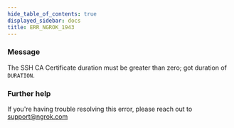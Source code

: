 ```yaml
---
hide_table_of_contents: true
displayed_sidebar: docs
title: ERR_NGROK_1943
---
```




### Message

The SSH CA Certificate duration must be greater than zero; got duration of `DURATION`.

<ErrorDetails error="err_ngrok_1943" />

### Further help

If you're having trouble resolving this error, please reach out to [support@ngrok.com](mailto:support@ngrok.com?subject=Help%20with%20ERR_NGROK_1943)

